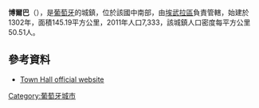 {{Coord|38|48|N|7|27|W|display=title}}

'''博爾巴'''（{{lang-pt|Borba}}），是[[葡萄牙|葡萄牙]]的城鎮，位於該國中南部，由[[埃武拉區|埃武拉區]]負責管轄，始建於1302年，面積145.19平方公里，2011年人口7,333，該城鎮人口密度每平方公里50.51人。

==參考資料==
*[http://www.cm-borba.pt/ Town Hall official website] {{Wayback|url=http://www.cm-borba.pt/ |date=20210116114350 }}

{{Portugal-geo-stub}}
[[Category:葡萄牙城市|Category:葡萄牙城市]]